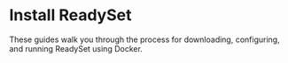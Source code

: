 

# Install ReadySet

These guides walk you through the process for downloading, configuring, and running ReadySet using Docker. 

<Cards>
  <Card title="Install ReadySet for MySQL" href="/get-started/install-rs/mysql" />
  <Card title="Install ReadySet for Postgres" href="/get-started/install-rs/postgres" />
</Cards>

